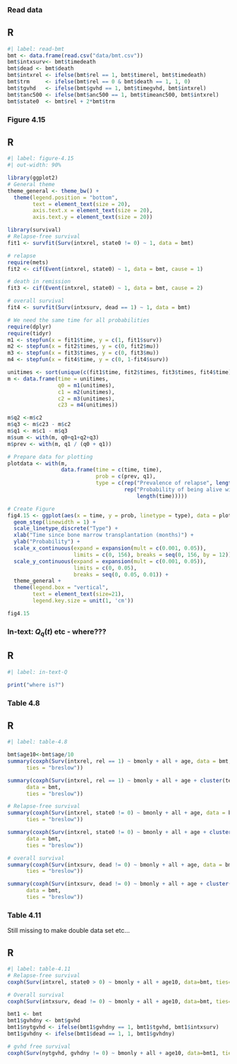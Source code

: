 ### Read data

::: {.panel-tabset}

## R
```r
#| label: read-bmt
bmt <- data.frame(read.csv("data/bmt.csv"))
bmt$intxsurv<- bmt$timedeath
bmt$dead <- bmt$death
bmt$intxrel <- ifelse(bmt$rel == 1, bmt$timerel, bmt$timedeath)
bmt$trm     <- ifelse(bmt$rel == 0 & bmt$death == 1, 1, 0)
bmt$tgvhd   <- ifelse(bmt$gvhd == 1, bmt$timegvhd, bmt$intxrel)
bmt$tanc500 <- ifelse(bmt$anc500 == 1, bmt$timeanc500, bmt$intxrel)
bmt$state0  <- bmt$rel + 2*bmt$trm
```
:::

### Figure 4.15

::: {.panel-tabset}
## R
```r
#| label: figure-4.15
#| out-width: 90%

library(ggplot2)
# General theme
theme_general <- theme_bw() +
  theme(legend.position = "bottom", 
        text = element_text(size = 20), 
        axis.text.x = element_text(size = 20), 
        axis.text.y = element_text(size = 20)) 

library(survival)
# Relapse-free survival 
fit1 <- survfit(Surv(intxrel, state0 != 0) ~ 1, data = bmt)

# relapse
require(mets)
fit2 <- cif(Event(intxrel, state0) ~ 1, data = bmt, cause = 1)

# death in remission
fit3 <- cif(Event(intxrel, state0) ~ 1, data = bmt, cause = 2)

# overall survival
fit4 <- survfit(Surv(intxsurv, dead == 1) ~ 1, data = bmt)

# We need the same time for all probabilities
require(dplyr)
require(tidyr)
m1 <- stepfun(x = fit1$time, y = c(1, fit1$surv)) 
m2 <- stepfun(x = fit2$times, y = c(0, fit2$mu))
m3 <- stepfun(x = fit3$times, y = c(0, fit3$mu))
m4 <- stepfun(x = fit4$time, y = c(0, 1-fit4$surv))

unitimes <- sort(unique(c(fit1$time, fit2$times, fit3$times, fit4$time)))
m <- data.frame(time = unitimes, 
                q0 = m1(unitimes),
                c1 = m2(unitimes), 
                c2 = m3(unitimes), 
                c23 = m4(unitimes))

m$q2 <-m$c2
m$q3 <- m$c23 - m$c2
m$q1 <- m$c1 - m$q3
m$sum <- with(m, q0+q1+q2+q3)
m$prev <- with(m, q1 / (q0 + q1))

# Prepare data for plotting
plotdata <- with(m, 
                 data.frame(time = c(time, time), 
                            prob = c(prev, q1),
                            type = c(rep("Prevalence of relapse", length(time)), 
                                     rep("Probability of being alive with relapse",
                                         length(time)))))

# Create Figure
fig4.15 <- ggplot(aes(x = time, y = prob, linetype = type), data = plotdata) + 
  geom_step(linewidth = 1) + 
  scale_linetype_discrete("Type") + 
  xlab("Time since bone marrow transplantation (months)") + 
  ylab("Probability") + 
  scale_x_continuous(expand = expansion(mult = c(0.001, 0.05)), 
                     limits = c(0, 156), breaks = seq(0, 156, by = 12)) + 
  scale_y_continuous(expand = expansion(mult = c(0.001, 0.05)), 
                     limits = c(0, 0.05), 
                     breaks = seq(0, 0.05, 0.01)) +
  theme_general + 
  theme(legend.box = "vertical",
        text = element_text(size=21), 
        legend.key.size = unit(1, 'cm'))

fig4.15
```
:::


### In-text: $Q_q(t)$ etc - where???

::: {.panel-tabset}
## R
```r
#| label: in-text-Q

print("where is?")
```
:::


### Table 4.8

::: {.panel-tabset}
## R
```r
#| label: table-4.8

bmt$age10<-bmt$age/10
summary(coxph(Surv(intxrel, rel == 1) ~ bmonly + all + age, data = bmt, 
      ties = "breslow"))

summary(coxph(Surv(intxrel, rel == 1) ~ bmonly + all + age + cluster(team), 
      data = bmt, 
      ties = "breslow"))

# Relapse-free survival
summary(coxph(Surv(intxrel, state0 != 0) ~ bmonly + all + age, data = bmt, 
      ties = "breslow"))

summary(coxph(Surv(intxrel, state0 != 0) ~ bmonly + all + age + cluster(team), 
      data = bmt, 
      ties = "breslow"))

# overall survival
summary(coxph(Surv(intxsurv, dead != 0) ~ bmonly + all + age, data = bmt, 
      ties = "breslow"))

summary(coxph(Surv(intxsurv, dead != 0) ~ bmonly + all + age + cluster(team), 
      data = bmt, 
      ties = "breslow"))
```
:::


### Table 4.11

::: callout-important
Still missing to make double data set etc...
:::


::: {.panel-tabset}
## R
```r
#| label: table-4.11
# Relapse-free survival 
coxph(Surv(intxrel, state0 > 0) ~ bmonly + all + age10, data=bmt, ties="breslow")

# Overall survival
coxph(Surv(intxsurv, dead != 0) ~ bmonly + all + age10, data=bmt, ties="breslow")

bmt1 <- bmt
bmt1$gvhdny <- bmt$gvhd
bmt1$nytgvhd <- ifelse(bmt1$gvhdny == 1, bmt1$tgvhd, bmt1$intxsurv)
bmt1$gvhdny <- ifelse(bmt1$dead == 1, 1, bmt1$gvhdny)

# gvhd free survival
coxph(Surv(nytgvhd, gvhdny != 0) ~ bmonly + all + age10, data=bmt1, ties="breslow")
```
:::